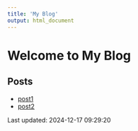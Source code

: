 ```yaml
---
title: 'My Blog'
output: html_document
---
```


# Welcome to My Blog
## Posts
- [post1](posts/post1/post1.html)
- [post2](posts/post2/post2.html)

Last updated: 2024-12-17 09:29:20
